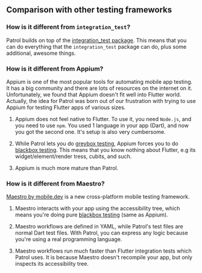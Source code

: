 ## Comparison with other testing frameworks

### How is it different from `integration_test`?

Patrol builds on top of the [integration_test package][integration_test]. This
means that you can do everything that the `integration_test` package can do,
plus some additional, awesome things.

### How is it different from Appium?

Appium is one of the most popular tools for automating mobile app testing. It
has a big community and there are lots of resources on the internet on it.
Unfortunately, we found that Appium doesn't fit well into Flutter world.
Actually, the idea for Patrol was born out of our frustration with trying to use
Appium for testing Flutter apps of various sizes.

1. Appium does not feel native to Flutter. To use it, you need `Node.js`, and
   you need to use `npm`. You used 1 language in your app (Dart), and now you
   got the second one. It's setup is also very cumbersome.

1. While Patrol lets you do [greybox testing][greybox], Appium forces you to do
   [blackbox testing][blackbox]. This means that you know nothing about Flutter,
   e.g its widget/element/render tress, cubits, and such.

1. Appium is much more mature than Patrol.

### How is it different from Maestro?

[Maestro by mobile.dev][evil_maestro] is a new cross-platform mobile testing
framework.

1. Maestro interacts with your app using the accessibility tree, which means
   you're doing pure [blackbox testing][blackbox] (same as Appium).

1. Maestro workflows are defined in YAML, while Patrol's test files are normal
   Dart test files. With Patrol, you can express any logic because you're using
   a real programming language.

1. Maestro workflows run much faster than Flutter integration tests which Patrol
   uses. It is because Maestro doesn't recompile your app, but only inspects its
   accessibility tree.

[appium]: https://appium.io
[evil_maestro]: https://maestro.mobile.dev
[greybox]: https://en.wikipedia.org/wiki/Gray_box_testing
[blackbox]: https://en.wikipedia.org/wiki/Black-box_testing
[integration_test]: https://github.com/flutter/flutter/tree/master/packages/integration_test
